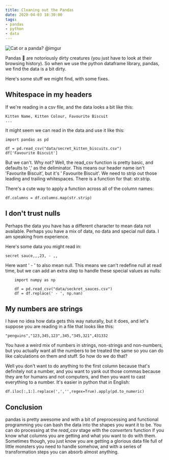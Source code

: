 ```yaml
---
title: Cleaning out the Pandas
date: 2020-04-03 18:30:00
tags: 
- pandas
- python
- data
---
```


![Cat or a panda? @imgur](https://i.imgur.com/HkZzLuQl.jpg "Cat in a panda hat @imgur")

Pandas :panda_face: are notoriously dirty creatures (you just have to look at their browsing history). So when we use the python dataframe library, pandas, we find the data is a bit dirty.

Here's some stuff we might find, with some fixes.

## Whitespace in my headers

If we're reading in a csv file, and the data looks a bit like this:

```
Kitten Name, Kitten Colour, Favourite Biscuit
...
```

It might seem we can read in the data and use it like this:

```
import pandas as pd

df = pd.read_csv("data/secret_kitten_biscuits.csv")
df['Favourite Biscuit']
```

But we can't. Why not? Well, the read_csv function is pretty basic, and defaults to ',' as the deliminator. This means our header name isn't 'Favourite Biscuit', but it's ' Favourite Biscuit'.
We need to strip out those leading and trailing whitespaces. There is a function for that: str.strip.

There's a cute way to apply a function across all of the column names:

    df.columns = df.columns.map(str.strip)

## I don't trust nulls

Perhaps the data you have has a different character to mean data not available. Perhaps you have a mix of data, no data and special null data. I am speaking from experience.

Here's some data you might read in:

```
secret sauce,,,23, - ,,
```

Here want ' - ' to also mean null. This means we can't redefine null at read time, but we can add an extra step to handle these special values as nulls:

```
    import numpy as np

    df = pd.read_csv("data/seckret_sauces.csv")
    df = df.replace(' - ', np.nan)
```

## My numbers are strings

I have no idea how data gets this way naturally, but it does, and let's suppose you are reading in a file that looks like this:

    "penguins","123,345,123",345,"345,321",431332

You have a weird mix of numbers in strings, non-strings and non-numbers, but you actually want all the numbers to be treated the same so you can do like calculations on them and stuff. So how do we do that?

Well you don't want to do anything to the first column because that's definitely not a number, and you want to yank out those commas because they are for humans and not computers, and then you want to cast everything to a number. It's easier in python that in English:

    df.iloc[:,1:].replace(',','',regex=True).apply(pd.to_numeric)

## Conclusion

pandas is pretty awesome and with a bit of preprocessing and functional programming you can bash the data into the shapes you want it to be. You can do processing at the *read_csv* stage with the *converters* function if you know what columns you are getting and what you want to do with them. Sometimes though, you just know you are getting a glorious data file full of little monsters you need to handle somehow, and with a series of transformation steps you can absorb almost anything.